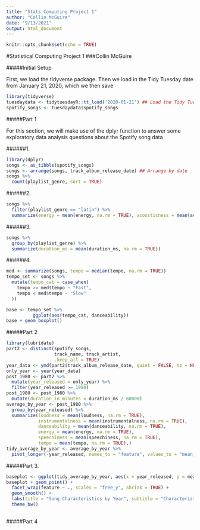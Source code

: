 ```yaml
---
title: "Stats Computing Project 1"
author: "Collin McGuire"
date: "9/13/2021"
output: html_document
---
```


```r
knitr::opts_chunk$set(echo = TRUE)
```

#Statistical Computing Project 1
###Collin McGuire

#####Initial Setup

First, we load the tidyverse package. Then we load in the Tidy Tuesday date from January 21, 2020, which we then save 

```r
library(tidyverse)
tuesdaydata <- tidytuesdayR::tt_load('2020-01-21') ## Load the Tidy Tuesday data from 2020-01-21 and save as tuesdaydata
spotify_songs <- tuesdaydata$spotify_songs
```

#####Part 1

For this section, we will make use of the dplyr function to answer some exploratory data analysis questions about the Spotify song data


######1.

```r
library(dplyr)
songs <- as_tibble(spotify_songs)
songs <- arrange(songs, track_album_release_date) ## Arrange by date
songs %>%
  count(playlist_genre, sort = TRUE)
```

######2.

```r
songs %>%
  filter(playlist_genre == "latin") %>%
  summarize(energy = mean(energy, na.rm = TRUE), acousticness = mean(acousticness, na.rm = TRUE))
```

######3.

```r
songs %>%
  group_by(playlist_genre) %>%
  summarize(duration_ms = mean(duration_ms, na.rm = TRUE))
```

######4. 

```r
med <- summarize(songs, tempo = median(tempo, na.rm = TRUE))
tempo_set <- songs %>%
  mutate(tempo_cat = case_when(
    tempo >= med$tempo ~ "Fast",
    tempo < med$tempo ~ "Slow"
  ))

base <- tempo_set %>%
          ggplot(aes(tempo_cat, danceability))
base + geom_boxplot()
```

#####Part 2

```r
library(lubridate)
part2 <- distinct(spotify_songs,
                  track_name, track_artist,
                  .keep_all = TRUE)
year_data <- ymd(part2$track_album_release_date, quiet = FALSE, tz = NULL, truncated = 2)
only_year <- year(year_data)
post_1980 <- part2 %>%
  mutate(year_released = only_year) %>%
  filter(year_released >= 1980)
post_1980 <- post_1980 %>%
  mutate(duration_in_minutes = duration_ms / 60000)
average_by_year <- post_1980 %>%
  group_by(year_released) %>%
  summarize(loudness = mean(loudness, na.rm = TRUE),
            instrumentalness = mean(instrumentalness, na.rm = TRUE),
            danceability = mean(danceability, na.rm = TRUE),
            energy = mean(energy, na.rm = TRUE),
            speechiness = mean(speechiness, na.rm = TRUE),
            tempo = mean(tempo, na.rm = TRUE),)
tidy_average_by_year <- average_by_year %>%
  pivot_longer(-year_released, names_to = "feature", values_to = "mean_score")
```

#####Part 3.

```r

baseplot <- ggplot(tidy_average_by_year, aes(x = year_released, y = mean_score, color = feature))
baseplot + geom_point() +
  facet_wrap(feature ~ ., scales = "free_y", shrink = TRUE) +
  geom_smooth() +
  labs(title = "Song Characteristics by Year", subtitle = "Characteristics such as energy, tempo, and instrumentalness all reached a nadir around the late \n 1990's and early 2000's before climbing again to a peak in the 2010's. Loudness, danceability, \n and speechiness, however, all started off relatively lower than the other three characteristics, \n but steadily increased to their maximum as the years progressed.", caption = "Collin McGuire", x = "Year", y = "Average Characteristic Value") +
  theme_bw()
  
```

#####Part 4

